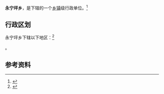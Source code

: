 {{中国乡级行政区|53/07/24/210/000}}

'''永宁坪乡'''，是{{PRC admin/fullname|53/07/24/210/000|3}}下辖的一个[[乡镇|乡镇]]级行政单位。<ref>{{PRC admin/ref sgc|{{PRC admin/parent|53/07/24/210/000}}}}</ref>

== 行政区划 ==

永宁坪乡下辖以下地区：<ref>{{PRC admin/ref sgc|53/07/24/210/000}}</ref>

{{PRC admin/children|53/07/24/210/000}}。

== 参考资料 ==

{{reflist}}

{{行政区划小作品}}
{{PRC admin/navcat|53/07/24/210/000}}